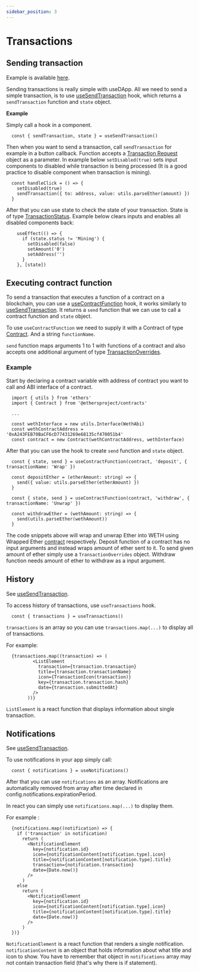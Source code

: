 ```yaml
---
sidebar_position: 3
---
```


# Transactions

## Sending transaction

Example is available [here](https://example.usedapp.io/send).

Sending transactions is really simple with useDApp. All we need to send a simple transaction,
is to use [useSendTransaction](../core#usesendtransaction) hook, which returns a ``sendTransaction`` function and ``state`` object.

**Example**

Simply call a hook in a component.

```tsx
  const { sendTransaction, state } = useSendTransaction()
```

Then when you want to send a transaction, call ``sendTransaction`` for example in a button callback.
Function accepts a [Transaction Request](https://docs.ethers.io/v5/api/providers/types/#providers-TransactionRequest) object as a parameter.
In example below ``setDisabled(true)`` sets input components to disabled while transaction is being processed (It is a good practice to disable component when transaction is mining).

```tsx
  const handleClick = () => {
    setDisabled(true)
    sendTransaction({ to: address, value: utils.parseEther(amount) })
  }
```

After that you can use state to check the state of your transaction. State is of type [TransactionStatus](../core#transactionstatus).
Example below clears inputs and enables all disabled components back:

```tsx
    useEffect(() => {
      if (state.status != 'Mining') {
        setDisabled(false)
        setAmount('0')
        setAddress('')
      }
    }, [state])
```

## Executing contract function

To send a transaction that executes a function of a contract on a blockchain, you can use a [useContractFunction](../core#usecontractfunction) hook,
it works similarly to [useSendTransaction](../core#usesendtransaction). It returns a ``send`` function that we can use to call a contract function and ``state`` object.

To use ``useContractFunction`` we need to supply it with a Contract of type [Contract](https://docs.ethers.io/v5/api/contract/contract/).
And a string ``functionName``.

``send`` function maps arguments 1 to 1 with functions of a contract and also accepts one additional argument of type [TransactionOverrides](https://docs.ethers.io/v5/api/contract/contract/#contract-functionsSend).

### Example

Start by declaring a contract variable with address of contract you want to call and ABI interface of a contract.

```tsx
  import { utils } from 'ethers'
  import { Contract } from '@ethersproject/contracts'

  ...

  const wethInterface = new utils.Interface(WethAbi)
  const wethContractAddress = '0xA243FEB70BaCF6cD77431269e68135cf470051b4'
  const contract = new Contract(wethContractAddress, wethInterface)
```

After that you can use the hook to create ``send`` function and ``state`` object.

```tsx
  const { state, send } = useContractFunction(contract, 'deposit', { transactionName: 'Wrap' })

  const depositEther = (etherAmount: string) => {
    send({ value: utils.parseEther(etherAmount) })
  }
```

```tsx
  const { state, send } = useContractFunction(contract, 'withdraw', { transactionName: 'Unwrap' })

  const withdrawEther = (wethAmount: string) => {
    send(utils.parseEther(wethAmount))
  }
```

The code snippets above will wrap and unwrap Ether into WETH using Wrapped Ether [contract](https://etherscan.io/address/0xc02aaa39b223fe8d0a0e5c4f27ead9083c756cc2#code) respectively.
Deposit function of a contract has no input arguments and instead wraps amount of ether sent to it. To send given amount of ether simply use a ``TransactionOverrides`` object.
Withdraw function needs amount of ether to withdraw as a input argument.

## History

See [useSendTransaction](../core#usesendtransaction).

To access history of transactions, use ``useTransactions`` hook.

```tsx
  const { transactions } = useTransactions()
```

``transactions`` is an array so you can use ``transactions.map(...)`` to display all of
transactions.

For example:

```tsx
  {transactions.map((transaction) => (
          <ListElement
            transaction={transaction.transaction}
            title={transaction.transactionName}
            icon={TransactionIcon(transaction)}
            key={transaction.transaction.hash}
            date={transaction.submittedAt}
          />
        ))}
```

``ListElement`` is a react function that displays information about single transaction.

## Notifications

See [useSendTransaction](../core#usesendtransaction).

To use notifications in your app simply call:

```tsx
  const { notifications } = useNotifications()
```

After that you can use ``notifications`` as an array.
Notifications are automatically removed from array after time
declared in config.notifications.expirationPeriod.

In react you can simply use ``notifications.map(...)`` to display them.

For example :

```tsx
  {notifications.map((notification) => {
    if ('transaction' in notification)
      return (
        <NotificationElement
          key={notification.id}
          icon={notificationContent[notification.type].icon}
          title={notificationContent[notification.type].title}
          transaction={notification.transaction}
          date={Date.now()}
        />
      )
    else
      return (
        <NotificationElement
          key={notification.id}
          icon={notificationContent[notification.type].icon}
          title={notificationContent[notification.type].title}
          date={Date.now()}
        />
      )
  })}
```

``NotificationElement`` is a react function that renders a single notification.
``notificationContent`` is an object that holds information about what title and icon to show.
You have to remember that object in ``notifications`` array may not contain transaction field
 (that's why there is if statement).
